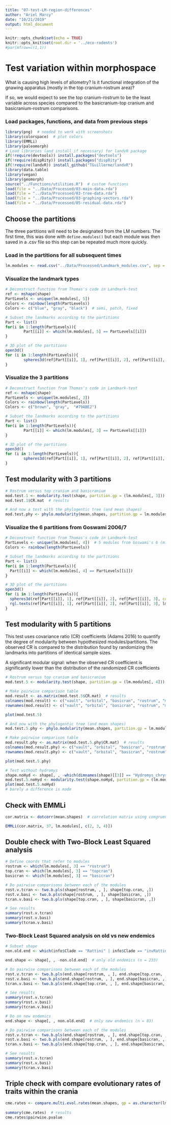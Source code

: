 ```yaml
---
title: "07-test-LM-region-differences"
author: "Ariel Marcy"
date: "10/21/2019"
output: html_document
---
```


```r
knitr::opts_chunk$set(echo = TRUE)
knitr::opts_knit$set(root.dir = '../eco-rodents')
#par(mfrow=c(1,1))
```

# Test variation within morphospace
What is causing high levels of allometry? Is it functional integration of the gnawing apparatus (mostly in the top cranium-rostrum area)? 

If so, we would expect to see the top cranium-rostrum to be the least variable across species compared to the basicranium-top cranium and basicranium-rostrum comparisons. 

### Load packages, functions, and data from previous steps
```r
library(png)  # needed to work with screenshots
library(colorspace)  # plot colors
library(EMMLi)
library(paleomorph)
# Load libraries (and install if necessary) for landvR package
if(!require(devtools)) install.packages("devtools")
if(!require(dispRity)) install.packages("dispRity")
if(!require(landvR)) install_github("TGuillerme/landvR")
library(data.table)
library(vegan)
library(geomorph)
source("../Functions/utilities.R")  # custom functions
load(file = "../Data/Processed/03-main-data.rda")
load(file = "../Data/Processed/03-tree-data.rda")
load(file = "../Data/Processed/03-graphing-vectors.rda")
load(file = "../Data/Processed/05-residual-data.rda")
```

## Choose the partitions
The three partitions will need to be designated from the LM numbers. The first time, this was done with `define.modules()` but each module was then saved in a .csv file so this step can be repeated much more quickly.

### Load in the partitions for all subsequent times
```r
lm.modules <- read.csv("../Data/Processed/Landmark_modules.csv", sep = ",", header = TRUE)
```

### Visualize the landmark types
```r
# Deconstruct function from Thomas's code in Landmark-test
ref <- mshape(shape)  
PartLevels <- unique(lm.modules[, 5])
Colors <- rainbow(length(PartLevels))
Colors <- c("blue", "gray", "black")  # semi, patch, fixed

# Subset the landmarks according to the partitions
Part <- list()
for(i in 1:length(PartLevels)){
        Part[[i]] <- which(lm.modules[, 5] == PartLevels[[i]])
}

# 3D plot of the partitions
open3d()
for (i in 1:length(PartLevels)){
        spheres3d(ref[Part[[i]], 1], ref[Part[[i]], 2], ref[Part[[i]], 3], col = Colors[i], lit = TRUE, radius = 0.001, asp = FALSE)
}
```

### Visualize the 3 partitions
```r
# Deconstruct function from Thomas's code in Landmark-test
ref <- mshape(shape)  
PartLevels <- unique(lm.modules[, 3])
Colors <- rainbow(length(PartLevels))
Colors <- c("brown", "gray",  "#79ABE2")  

# Subset the landmarks according to the partitions
Part <- list()
for(i in 1:length(PartLevels)){
        Part[[i]] <- which(lm.modules[, 3] == PartLevels[[i]])
}

# 3D plot of the partitions
open3d()
for (i in 1:length(PartLevels)){
        spheres3d(ref[Part[[i]], 1], ref[Part[[i]], 2], ref[Part[[i]], 3], col = Colors[i], lit = TRUE, radius = 0.001, asp = FALSE)
}
```

## Test modularity with 3 partitions
```r
# Rostrum versus top cranium and basicranium
mod.test.1 <- modularity.test(shape, partition.gp = (lm.modules[, 3]))
mod.test.1$CR.mat  # results

# And now a test with the phylogentic tree (and mean shapes)
mod.test.phy <- phylo.modularity(mean.shapes, partition.gp = lm.modules[, 3], aus.tree)
```

### Visualize the 6 partitions from Goswami 2006/7
```r
# Deconstruct function from Thomas's code in Landmark-test
PartLevels <- unique(lm.modules[, 4])  # 5 modules from Goswami's 6 (missing zygomatic)
Colors <- rainbow(length(PartLevels))

# Subset the landmarks according to the partitions
Part <- list()
for(i in 1:length(PartLevels)){
  Part[[i]] <- which(lm.modules[, 4] == PartLevels[[i]])
}

# 3D plot of the partitions
open3d()
for (i in 1:length(PartLevels)){
  spheres3d(ref[Part[[i]], 1], ref[Part[[i]], 2], ref[Part[[i]], 3], col = Colors[i], lit = TRUE, radius = 0.001, asp = FALSE)
  rgl.texts(ref[Part[[i]], 1], ref[Part[[i]], 2], ref[Part[[i]], 3], lm.modules[, 1], offset = 100, color = c("black"))
}
```

## Test modularity with 5 partitions
This test uses covariance ratio (CR) coefficients (Adams 2016) to quantify the degree of modularity between hypothesized modules/partitions. The observed CR is compared to the distribution found by randomizing the landmarks into partitions of identical sample sizes.

A significant modular signal: when the observed CR coefficient is significantly lower than the distribution of the randomized CR coefficients
```r
# Rostrum versus top cranium and basicranium
mod.test.5 <- modularity.test(shape, partition.gp = (lm.modules[, 4]))

# Make pairwise comparison table
mod.result <- as.matrix(mod.test.5$CR.mat)  # results
colnames(mod.result) <- c("vault", "orbital", "basicran", "rostrum", "molar")
rownames(mod.result) <- c("vault", "orbital", "basicran", "rostrum", "molar")

plot(mod.test.5)

# And now with the phylogentic tree (and mean shapes)
mod.test.5.phy <- phylo.modularity(mean.shapes, partition.gp = lm.modules[, 4], aus.tree)

# Make pairwise comparison table
mod.result.phy <- as.matrix(mod.test.5.phy$CR.mat)  # results
colnames(mod.result.phy) <- c("vault", "orbital", "basicran", "rostrum", "molar")
rownames(mod.result.phy) <- c("vault", "orbital", "basicran", "rostrum", "molar")

plot(mod.test.5.phy)

# Test without hydromys
shape.noHyd <- shape[, , -which(dimnames(shape)[[3]] == "Hydromys_chrysogaster")]
mod.test.5.noHyd <- modularity.test(shape.noHyd, partition.gp = (lm.modules[, 4]))
plot(mod.test.5.noHyd)
# barely a difference is made
```

## Check with EMMLi

```r
cor.matrix <- dotcorr(mean.shapes)  # correlation matrix using congruence coeffienct

EMMLi(cor.matrix, 37, lm.modules[, c(2, 3, 4)])
```

## Double check with Two-Block Least Squared analysis
```r
# Define coords that refer to modules
rostrum <- which(lm.modules[, 3] == "rostrum")  
top.cran <- which(lm.modules[, 3] == "topcran") 
basicran <- which(lm.modules[, 3] == "basicran")

# Do pairwise comparisons between each of the modules
rost.v.tcran <- two.b.pls(shape[rostrum, , ], shape[top.cran, ,])
rost.v.basi <- two.b.pls(shape[rostrum, , ], shape[basicran, ,])
tcran.v.basi <- two.b.pls(shape[top.cran, , ], shape[basicran, ,])

# See results
summary(rost.v.tcran)
summary(rost.v.basi)
summary(tcran.v.basi)
```

### Two-Block Least Squared analysis on old vs new endemics
```r
# Subset shape 
non.old.end <- which(info$Clade == "Rattini" | info$Clade == "invRattini" | info$Clade == "Mus")

end.shape <- shape[, , -non.old.end]  # only old endemics (n = 233)

# Do pairwise comparisons between each of the modules
rost.v.tcran <- two.b.pls(end.shape[rostrum, , ], end.shape[top.cran, ,])
rost.v.basi <- two.b.pls(end.shape[rostrum, , ], end.shape[basicran, ,])
tcran.v.basi <- two.b.pls(end.shape[top.cran, , ], end.shape[basicran, ,])

# See results
summary(rost.v.tcran)
summary(rost.v.basi)
summary(tcran.v.basi)

# Do on new endemics
end.shape <- shape[, , non.old.end]  # only new endemics (n = 83)

# Do pairwise comparisons between each of the modules
rost.v.tcran <- two.b.pls(end.shape[rostrum, , ], end.shape[top.cran, ,])
rost.v.basi <- two.b.pls(end.shape[rostrum, , ], end.shape[basicran, ,])
tcran.v.basi <- two.b.pls(end.shape[top.cran, , ], end.shape[basicran, ,])

# See results
summary(rost.v.tcran)
summary(rost.v.basi)
summary(tcran.v.basi)
```

## Triple check with compare evolutionary rates of traits within the crania
```r
cme.rates <- compare.multi.evol.rates(mean.shapes, gp = as.character(lm.modules[, 4]), aus.tree)
 
summary(cme.rates)  # results
cme.rates$pairwise.pvalue  
```